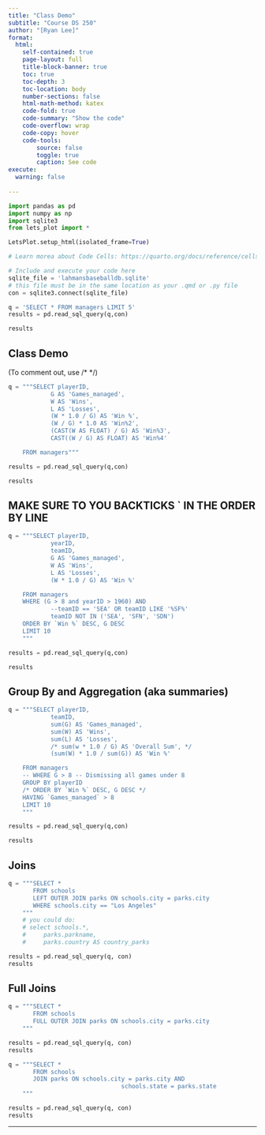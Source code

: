 ```yaml
---
title: "Class Demo"
subtitle: "Course DS 250"
author: "[Ryan Lee]"
format:
  html:
    self-contained: true
    page-layout: full
    title-block-banner: true
    toc: true
    toc-depth: 3
    toc-location: body
    number-sections: false
    html-math-method: katex
    code-fold: true
    code-summary: "Show the code"
    code-overflow: wrap
    code-copy: hover
    code-tools:
        source: false
        toggle: true
        caption: See code
execute: 
  warning: false
    
---
```


```python
import pandas as pd 
import numpy as np
import sqlite3
from lets_plot import *

LetsPlot.setup_html(isolated_frame=True)
```


```python
# Learn morea about Code Cells: https://quarto.org/docs/reference/cells/cells-jupyter.html

# Include and execute your code here
sqlite_file = 'lahmansbaseballdb.sqlite'
# this file must be in the same location as your .qmd or .py file
con = sqlite3.connect(sqlite_file)
```

```python
q = 'SELECT * FROM managers LIMIT 5'
results = pd.read_sql_query(q,con)

results
```

## Class Demo
(To comment out, use /* */)

```python
q = """SELECT playerID,
            G AS 'Games_managed',
            W AS 'Wins', 
            L AS 'Losses',
            (W * 1.0 / G) AS 'Win %',
            (W / G) * 1.0 AS 'Win%2',
            (CAST(W AS FLOAT) / G) AS 'Win%3',
            CAST((W / G) AS FLOAT) AS 'Win%4'

    FROM managers"""

results = pd.read_sql_query(q,con)

results

```

## MAKE SURE TO YOU BACKTICKS ` IN THE ORDER BY LINE
```python
q = """SELECT playerID,
            yearID,
            teamID,
            G AS 'Games_managed',
            W AS 'Wins', 
            L AS 'Losses',
            (W * 1.0 / G) AS 'Win %'

    FROM managers
    WHERE (G > 8 and yearID > 1960) AND
            --teamID == 'SEA' OR teamID LIKE '%SF%'
            teamID NOT IN ('SEA', 'SFN', 'SDN')
    ORDER BY `Win %` DESC, G DESC
    LIMIT 10
    """

results = pd.read_sql_query(q,con)

results

```

## Group By and Aggregation (aka summaries)
```python
q = """SELECT playerID,
            teamID,
            sum(G) AS 'Games_managed',
            sum(W) AS 'Wins', 
            sum(L) AS 'Losses',
            /* sum(w * 1.0 / G) AS 'Overall Sum', */
            (sum(W) * 1.0 / sum(G)) AS 'Win %'

    FROM managers
    -- WHERE G > 8 -- Dismissing all games under 8
    GROUP BY playerID
    /* ORDER BY `Win %` DESC, G DESC */
    HAVING `Games_managed` > 8
    LIMIT 10
    """

results = pd.read_sql_query(q,con)

results
```

## Joins
```python
q = """SELECT *
       FROM schools
       LEFT OUTER JOIN parks ON schools.city = parks.city
       WHERE schools.city == "Los Angeles"
    """
    # you could do:
    # select schools.*,
    #     parks.parkname,
    #     parks.country AS country_parks

results = pd.read_sql_query(q, con)
results
```

## Full Joins
```python
q = """SELECT *
       FROM schools
       FULL OUTER JOIN parks ON schools.city = parks.city
    """

results = pd.read_sql_query(q, con)
results
```

```python
q = """SELECT *
       FROM schools
       JOIN parks ON schools.city = parks.city AND
                                schools.state = parks.state
    """

results = pd.read_sql_query(q, con)
results
```

---